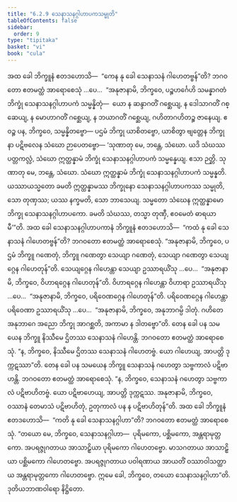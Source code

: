 ```yaml
---
title: "6.2.9 သေနာသနဂ္ဂါဟာပကသမ္မုတိ"
tableOfContents: false
sidebar:
  order: 9
type: "tipitaka"
basket: "vi"
book: "cula"
---
```



<DynamicBreadcrumb />

<Division number="317" book="cula">

<Paragraph number="1366" book="cula">
အထ ခေါ ဘိက္ခူနံ ဧတဒဟောသိ—  “ကေန နု ခေါ သေနာသနံ ဂါဟေတဗ္ဗန်”တိ? ဘဂဝတော ဧတမတ္ထံ အာရောစေသုံ …ပေ…  “အနုဇာနာမိ, ဘိက္ခဝေ, ပဉ္စဟင်္ဂေဟိ သမန္နာဂတံ ဘိက္ခုံ သေနာသနဂ္ဂါဟာပကံ သမ္မန္နိတုံ—  ယော န ဆန္ဒာဂတိံ ဂစ္ဆေယျ, န ဒေါသာဂတိံ ဂစ္ဆေယျ, န မောဟာဂတိံ ဂစ္ဆေယျ, န ဘယာဂတိံ ဂစ္ဆေယျ, ဂဟိတာဂဟိတဉ္စ ဇာနေယျ. ဧဝဉ္စ ပန, ဘိက္ခဝေ, သမ္မန္နိတဗ္ဗော—
</Paragraph>

<Paragraph number="1367" book="cula">
ပဌမံ ဘိက္ခု ယာစိတဗ္ဗော, ယာစိတွာ ဗျတ္တေန ဘိက္ခုနာ ပဋိဗလေန သံဃော ဉာပေတဗ္ဗော—
</Paragraph>

<Paragraph number="1368" book="cula">
‘သုဏာတု မေ, ဘန္တေ, သံဃော. ယဒိ သံဃဿ ပတ္တကလ္လံ, သံဃော ဣတ္ထန္နာမံ ဘိက္ခုံ သေနာသနဂ္ဂါဟာပကံ သမ္မန္နေယျ. ဧသာ ဉတ္တိ.
</Paragraph>

<Paragraph number="1369" book="cula">
သုဏာတု မေ, ဘန္တေ, သံဃော. သံဃော ဣတ္ထန္နာမံ ဘိက္ခုံ သေနာသနဂ္ဂါဟာပကံ သမ္မန္နတိ. ယဿာယသ္မတော ခမတိ ဣတ္ထန္နာမဿ ဘိက္ခုနော သေနာသနဂ္ဂါဟာပကဿ သမ္မုတိ, သော တုဏှဿ; ယဿ နက္ခမတိ, သော ဘာသေယျ.
</Paragraph>

<Paragraph number="1370" book="cula">
သမ္မတော သံဃေန ဣတ္ထန္နာမော ဘိက္ခု သေနာသနဂ္ဂါဟာပကော. ခမတိ သံဃဿ, တသ္မာ တုဏှီ, ဧဝမေတံ ဓာရယာမီ’”တိ.
</Paragraph>

</Division>
<Division number="318" book="cula">

<Paragraph number="1371" book="cula">
အထ ခေါ သေနာသနဂ္ဂါဟာပကာနံ ဘိက္ခူနံ ဧတဒဟောသိ—  “ကထံ နု ခေါ သေနာသနံ ဂါဟေတဗ္ဗန်”တိ? ဘဂဝတော ဧတမတ္ထံ အာရောစေသုံ. “အနုဇာနာမိ, ဘိက္ခဝေ, ပဌမံ ဘိက္ခူ ဂဏေတုံ, ဘိက္ခူ ဂဏေတွာ သေယျာ ဂဏေတုံ, သေယျာ ဂဏေတွာ သေယျဂ္ဂေန ဂါဟေတုန်”တိ. သေယျဂ္ဂေန ဂါဟေန္တာ သေယျာ ဥဿာရယိံသု …ပေ…  “အနုဇာနာမိ, ဘိက္ခဝေ, ဝိဟာရဂ္ဂေန ဂါဟေတုန်”တိ. ဝိဟာရဂ္ဂေန ဂါဟေန္တာ ဝိဟာရာ ဥဿာရယိံသု …ပေ…  “အနုဇာနာမိ, ဘိက္ခဝေ, ပရိဝေဏဂ္ဂေန ဂါဟေတုန်”တိ. ပရိဝေဏဂ္ဂေန ဂါဟေန္တာ ပရိဝေဏာ ဥဿာရယိံသု …ပေ…  “အနုဇာနာမိ, ဘိက္ခဝေ, အနုဘာဂမ္ပိ ဒါတုံ. ဂဟိတေ အနုဘာဂေ အညော ဘိက္ခု အာဂစ္ဆတိ, အကာမာ န ဒါတဗ္ဗော”တိ.
</Paragraph>

<Paragraph number="1372" book="cula">
တေန ခေါ ပန သမယေန ဘိက္ခူ နိဿီမေ ဌိတဿ သေနာသနံ ဂါဟေန္တိ. ဘဂဝတော ဧတမတ္ထံ အာရောစေသုံ. “န, ဘိက္ခဝေ, နိဿီမေ ဌိတဿ သေနာသနံ ဂါဟေတဗ္ဗံ. ယော ဂါဟေယျ, အာပတ္တိ ဒုက္ကဋဿာ”တိ.
</Paragraph>

<Paragraph number="1373" book="cula">
တေန ခေါ ပန သမယေန ဘိက္ခူ သေနာသနံ ဂဟေတွာ သဗ္ဗကာလံ ပဋိဗာဟန္တိ. ဘဂဝတော ဧတမတ္ထံ အာရောစေသုံ. “န, ဘိက္ခဝေ, သေနာသနံ ဂဟေတွာ သဗ္ဗကာလံ ပဋိဗာဟိတဗ္ဗံ. ယော ပဋိဗာဟေယျ, အာပတ္တိ ဒုက္ကဋဿ. အနုဇာနာမိ, ဘိက္ခဝေ, ဝဿာနံ တေမာသံ ပဋိဗာဟိတုံ, ဥတုကာလံ ပန န ပဋိဗာဟိတုန်”တိ.
</Paragraph>

<Paragraph number="1374" book="cula">
အထ ခေါ ဘိက္ခူနံ ဧတဒဟောသိ—  “ကတိ နု ခေါ သေနာသနဂ္ဂါဟာ”တိ? ဘဂဝတော ဧတမတ္ထံ အာရောစေသုံ. “တယော မေ, ဘိက္ခဝေ, သေနာသနဂ္ဂါဟာ—  ပုရိမကော, ပစ္ဆိမကော, အန္တရာမုတ္တကော. အပရဇ္ဇုဂတာယ အာသာဠှိယာ ပုရိမကော ဂါဟေတဗ္ဗော. မာသဂတာယ အာသာဠှိယာ ပစ္ဆိမကော ဂါဟေတဗ္ဗော. အပရဇ္ဇုဂတာယ ပဝါရဏာယ အာယတိံ ဝဿာဝါသတ္ထာယ အန္တရာမုတ္တကော ဂါဟေတဗ္ဗော. ဣမေ ခေါ, ဘိက္ခဝေ, တယော သေနာသနဂ္ဂါဟာ”တိ.

</Paragraph>
</Division>

<Paragraph number="1375" type="center" book="cula">
ဒုတိယဘာဏဝါရော နိဋ္ဌိတော.
</Paragraph>